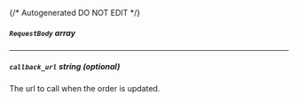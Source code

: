 {/* Autogenerated DO NOT EDIT  */}
##### `RequestBody` _array_

---
##### `callback_url` _string (optional)_
The url to call when the order is updated.

